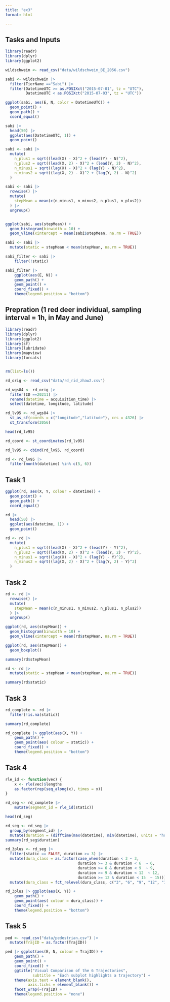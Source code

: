 ```yaml
---
title: "ex3"
format: html

---
```


## Tasks and Inputs

```r
library(readr)
library(dplyr)
library(ggplot2)

wildschwein <- read_csv("data/wildschwein_BE_2056.csv")

sabi <- wildschwein |> 
  filter(TierName =="Sabi") |> 
  filter(DatetimeUTC >= as.POSIXct("2015-07-01", tz = "UTC"), 
         DatetimeUTC < as.POSIXct("2015-07-03", tz = "UTC"))

ggplot(sabi, aes(E, N, color = DatetimeUTC)) +
  geom_point() +
  geom_path() +
  coord_equal()

sabi |> 
  head(50) |> 
  ggplot(aes(DatetimeUTC, 1)) +
  geom_point()

sabi <- sabi |> 
  mutate(
    n_plus1 = sqrt((lead(X) - X)^2 + (lead(Y) - N)^2),
    n_plus2 = sqrt((lead(X, 2) - X)^2 + (lead(Y, 2) - N)^2),
    n_minus1 = sqrt((lag(X) - X)^2 + (lag(Y) - N)^2),
    n_minus2 = sqrt((lag(X, 2) - X)^2 + (lag(Y, 2) - N)^2)
  )

sabi <- sabi |> 
  rowwise() |> 
  mutate(
    stepMean = mean(c(n_minus1, n_minus2, n_plus1, n_plus2))
  ) |> 
  ungroup()


ggplot(sabi, aes(stepMean)) +
  geom_histogram(binwidth = 10) +
  geom_vline(xintercept = mean(sabi$stepMean, na.rm = TRUE))

sabi <- sabi |> 
  mutate(static = stepMean < mean(stepMean, na.rm = TRUE))

sabi_filter <- sabi |>
    filter(!static)

sabi_filter |>
    ggplot(aes(E, N)) +
    geom_path() +
    geom_point() +
    coord_fixed() +
    theme(legend.position = "bottom")

```

## Prepration (1 red deer individual, sampling interval = 1h, in May and June)

```r
library(readr)
library(dplyr)
library(ggplot2)
library(sf)
library(lubridate)
library(mapview)
library(forcats)


rm(list=ls())

rd_orig <- read_csv("data/rd_rid_zhaw2.csv")

rd_wgs84 <- rd_orig |> 
  filter(ID ==20211) |> 
  rename(datetime = acquisition_time) |> 
  select(datetime, longitude, latitude)

rd_lv95 <- rd_wgs84 |> 
  st_as_sf(coords = c("longitude","latitude"), crs = 4326) |>
  st_transform(2056)

head(rd_lv95)

rd_coord <- st_coordinates(rd_lv95)

rd_lv95 <- cbind(rd_lv95, rd_coord)

rd <- rd_lv95 |> 
  filter(month(datetime) %in% c(5, 6))

```

## Task 1

```r
ggplot(rd, aes(X, Y, colour = datetime)) +
  geom_point() +
  geom_path() +
  coord_equal()

rd |> 
  head(50) |> 
  ggplot(aes(datetime, 1)) +
  geom_point()

rd <- rd |> 
  mutate(
    n_plus1 = sqrt((lead(X) - X)^2 + (lead(Y) - Y)^2),
    n_plus2 = sqrt((lead(X, 2) - X)^2 + (lead(Y, 2) - Y)^2),
    n_minus1 = sqrt((lag(X) - X)^2 + (lag(Y) - Y)^2),
    n_minus2 = sqrt((lag(X, 2) - X)^2 + (lag(Y, 2) - Y)^2)
  )

```

## Task 2

```r
rd <- rd |> 
  rowwise() |> 
  mutate(
    stepMean = mean(c(n_minus1, n_minus2, n_plus1, n_plus2))
  ) |> 
  ungroup()

ggplot(rd, aes(stepMean)) +
  geom_histogram(binwidth = 10) +
  geom_vline(xintercept = mean(rd$stepMean, na.rm = TRUE))

ggplot(rd, aes(stepMean)) +
  geom_boxplot()

summary(rd$stepMean)

rd <- rd |> 
  mutate(static = stepMean < mean(stepMean, na.rm = TRUE))

summary(rd$static)

```

## Task 3

```r

rd_complete <- rd |> 
  filter(!is.na(static))

summary(rd_complete)

rd_complete |> ggplot(aes(X, Y)) +
    geom_path() +
    geom_point(aes( colour = static)) +
    coord_fixed() +
    theme(legend.position = "bottom")

```

## Task 4

```r

rle_id <- function(vec) {
    x <- rle(vec)$lengths
    as.factor(rep(seq_along(x), times = x))
}

rd_seg <- rd_complete |>
    mutate(segment_id = rle_id(static))

head(rd_seg)

rd_seg <- rd_seg |> 
  group_by(segment_id) |> 
  mutate(duration = (difftime(max(datetime), min(datetime), units = "hours")))
summary(rd_seg$duration)

rd_3plus <- rd_seg |> 
  filter(static == FALSE, duration >= 3) |> 
  mutate(dura_class = as.factor(case_when(duration < 3 ~ 3,
                                duration >= 3 & duration < 6  ~ 6,
                                duration >= 6 & duration < 9  ~ 9,
                                duration >= 9 & duration < 12  ~ 12,
                                duration >= 12 & duration < 15  ~ 15))) |> 
  mutate(dura_class = fct_relevel(dura_class, c("3", "6", "9", "12", "15")))

rd_3plus |> ggplot(aes(X, Y)) +
    geom_path() +
    geom_point(aes( colour = dura_class)) +
    coord_fixed() +
    theme(legend.position = "bottom")

```

## Task 5

```r

ped <- read_csv("data/pedestrian.csv") |> 
  mutate(TrajID = as.factor(TrajID))

ped |> ggplot(aes(E, N, colour = TrajID)) +
    geom_path() +
    geom_point() +
    coord_fixed() +
    ggtitle("Visual Comparison of the 6 Trajectories",
            subtitle = "Each subplot highlights a trajectory") +
    theme(axis.text = element_blank(),
          axis.ticks = element_blank()) +
    facet_wrap(~TrajID) +
    theme(legend.position = "none")

```
